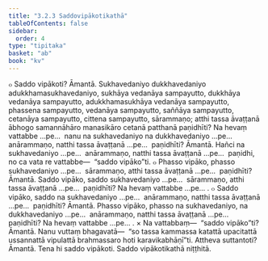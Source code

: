 ```yaml
---
title: "3.2.3 Saddovipākotikathā"
tableOfContents: false
sidebar:
  order: 4
type: "tipitaka"
basket: "ab"
book: "kv"
---
```



<DynamicBreadcrumb />

<Division number="636" book="kv" bookNo="32" page="338">

<Paragraph number="2098" book="kv">
๐ Saddo vipākoti? Āmantā. Sukhavedaniyo dukkhavedaniyo adukkhamasukhavedaniyo, sukhāya vedanāya sampayutto, dukkhāya vedanāya sampayutto, adukkhamasukhāya vedanāya sampayutto, phassena sampayutto, vedanāya sampayutto, saññāya sampayutto, cetanāya sampayutto, cittena sampayutto, sārammaṇo; atthi tassa āvaṭṭanā ābhogo samannāhāro manasikāro cetanā patthanā paṇidhīti? Na hevaṃ vattabbe …pe…  nanu na sukhavedaniyo na dukkhavedaniyo …pe…  anārammaṇo, natthi tassa āvaṭṭanā …pe…  paṇidhīti? Āmantā. Hañci na sukhavedaniyo …pe…  anārammaṇo, natthi tassa āvaṭṭanā …pe…  paṇidhi, no ca vata re vattabbe—  “saddo vipāko”ti.
</Paragraph>

<Paragraph number="2099" book="kv">
๐ Phasso vipāko, phasso sukhavedaniyo …pe…  sārammaṇo, atthi tassa āvaṭṭanā …pe…  paṇidhīti? Āmantā. Saddo vipāko, saddo sukhavedaniyo …pe…  sārammaṇo, atthi tassa āvaṭṭanā …pe…  paṇidhīti? Na hevaṃ vattabbe …pe… .
</Paragraph>

<Paragraph number="2100" book="kv">
๐ Saddo vipāko, saddo na sukhavedaniyo …pe…  anārammaṇo, natthi tassa āvaṭṭanā …pe…  paṇidhīti? Āmantā. Phasso vipāko, phasso na sukhavedaniyo, na dukkhavedaniyo …pe…  anārammaṇo, natthi tassa āvaṭṭanā …pe…  paṇidhīti? Na hevaṃ vattabbe …pe… .
</Paragraph>

</Division>
<Division number="637" book="kv" bookNo="32" page="338">

<Paragraph number="2101" book="kv">
× Na vattabbaṃ—  “saddo vipāko”ti? Āmantā. Nanu vuttaṃ bhagavatā—  “so tassa kammassa katattā upacitattā ussannattā vipulattā brahmassaro hoti karavikabhāṇī”ti. Attheva suttantoti? Āmantā. Tena hi saddo vipākoti.

</Paragraph>
</Division>

<Paragraph number="2102" type="center" book="kv">
Saddo vipākotikathā niṭṭhitā.
</Paragraph>